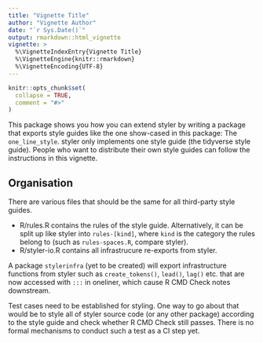 ```yaml
---
title: "Vignette Title"
author: "Vignette Author"
date: "`r Sys.Date()`"
output: rmarkdown::html_vignette
vignette: >
  %\VignetteIndexEntry{Vignette Title}
  %\VignetteEngine{knitr::rmarkdown}
  %\VignetteEncoding{UTF-8}
---
```


```r
knitr::opts_chunk$set(
  collapse = TRUE,
  comment = "#>"
)
```

This package shows you how you can extend styler by writing a package that 
exports style guides like the one show-cased in this package: The 
`one_line_style`. styler only implements one style guide (the tidyverse style 
guide). People who want to distribute their own style guides can follow the 
instructions in this vignette.

## Organisation

There are various files that should be the same for all third-party style guides.

* R/rules.R contains the rules of the style guide. Alternatively, it can be 
  split up like styler into `rules-[kind]`, where `kind` is the category
  the rules belong to (such as `rules-spaces.R`, compare styler).
* R/styler-io.R contains all infrastrucure re-exports from styler.


A package `stylerinfra` (yet to be created) will export infrastructure functions
from styler such as `create_tokens()`, `lead()`, `lag()` etc. that are now 
accessed with `:::` in oneliner, which cause R CMD Check notes downstream.

Test cases need to be established for styling. One way to go about that would 
be to style all of styler source code (or any other package) according to the 
style guide and check whether R CMD Check still passes. There is no formal 
mechanisms to conduct such a test as a CI step yet.

